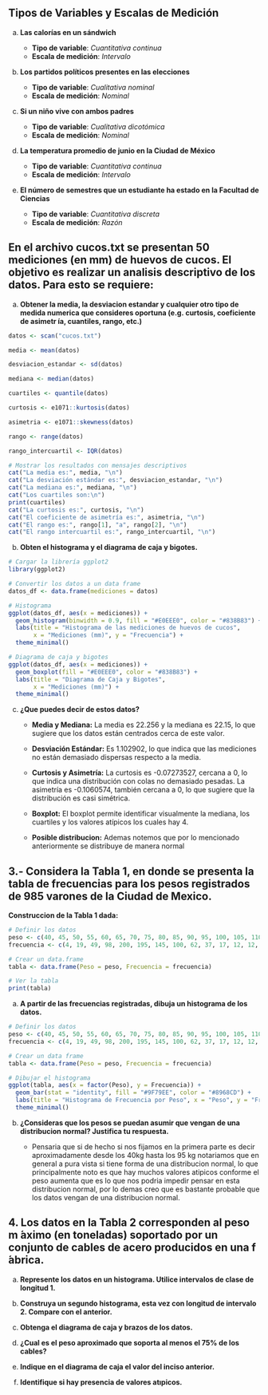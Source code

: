 ## Tipos de Variables y Escalas de Medición

(a) **Las calorías en un sándwich**

    -   **Tipo de variable**: *Cuantitativa continua*\
    -   **Escala de medición**: *Intervalo*

(b) **Los partidos políticos presentes en las elecciones**

    -   **Tipo de variable**: *Cualitativa nominal*\
    -   **Escala de medición**: *Nominal*

(c) **Si un niño vive con ambos padres**

    -   **Tipo de variable**: *Cualitativa dicotómica*\
    -   **Escala de medición**: *Nominal*

(d) **La temperatura promedio de junio en la Ciudad de México**

    -   **Tipo de variable**: *Cuantitativa continua*\
    -   **Escala de medición**: *Intervalo*

(e) **El número de semestres que un estudiante ha estado en la Facultad de Ciencias**

    -   **Tipo de variable**: *Cuantitativa discreta*\
    -   **Escala de medición**: *Razón*

## En el archivo cucos.txt se presentan 50 mediciones (en mm) de huevos de cucos. El objetivo es realizar un analisis descriptivo de los datos. Para esto se requiere:

(a) **Obtener la media, la desviacion estandar y cualquier otro tipo de medida numerica que consideres oportuna (e.g. curtosis, coeficiente de asimetr ́ıa, cuantiles, rango, etc.)**

```r
datos <- scan("cucos.txt")

media <- mean(datos)

desviacion_estandar <- sd(datos)

mediana <- median(datos)

cuartiles <- quantile(datos)

curtosis <- e1071::kurtosis(datos)

asimetria <- e1071::skewness(datos)

rango <- range(datos)

rango_intercuartil <- IQR(datos)

# Mostrar los resultados con mensajes descriptivos
cat("La media es:", media, "\n")
cat("La desviación estándar es:", desviacion_estandar, "\n")
cat("La mediana es:", mediana, "\n")
cat("Los cuartiles son:\n")
print(cuartiles)
cat("La curtosis es:", curtosis, "\n")
cat("El coeficiente de asimetría es:", asimetria, "\n")
cat("El rango es:", rango[1], "a", rango[2], "\n")
cat("El rango intercuartil es:", rango_intercuartil, "\n")
```

(b) **Obten el histograma y el diagrama de caja y bigotes.**

```r
# Cargar la librería ggplot2
library(ggplot2)

# Convertir los datos a un data frame
datos_df <- data.frame(mediciones = datos)

# Histograma
ggplot(datos_df, aes(x = mediciones)) +
  geom_histogram(binwidth = 0.9, fill = "#E0EEE0", color = "#838B83") +
  labs(title = "Histograma de las mediciones de huevos de cucos", 
       x = "Mediciones (mm)", y = "Frecuencia") +
  theme_minimal()

# Diagrama de caja y bigotes
ggplot(datos_df, aes(x = mediciones)) +
  geom_boxplot(fill = "#E0EEE0", color = "#838B83") +
  labs(title = "Diagrama de Caja y Bigotes", 
       x = "Mediciones (mm)") +
  theme_minimal()

```

(c) **¿Que puedes decir de estos datos?**

    -   **Media y Mediana:** La media es 22.256 y la mediana es 22.15, lo que sugiere que los datos están centrados cerca de este valor.

    -   **Desviación Estándar:** Es 1.102902, lo que indica que las mediciones no están demasiado dispersas respecto a la media.

    -   **Curtosis y Asimetría:** La curtosis es -0.07273527, cercana a 0, lo que indica una distribución con colas no demasiado pesadas. La asimetría es -0.1060574, también cercana a 0, lo que sugiere que la distribución es casi simétrica.

    -   **Boxplot:** El boxplot permite identificar visualmente la mediana, los cuartiles y los valores atípicos los cuales hay 4.

    -   **Posible distribucion:** Ademas notemos que por lo mencionado anteriormente se distribuye de manera normal

## 3.- Considera la Tabla 1, en donde se presenta la tabla de frecuencias para los pesos registrados de 985 varones de la Ciudad de Mexico.

**Construccion de la Tabla 1 dada:**

```r
# Definir los datos
peso <- c(40, 45, 50, 55, 60, 65, 70, 75, 80, 85, 90, 95, 100, 105, 110, 115, 120, 125, 130, 135)
frecuencia <- c(4, 19, 49, 98, 200, 195, 145, 100, 62, 37, 17, 12, 12, 9, 7, 7, 6, 5, 0, 1)

# Crear un data.frame
tabla <- data.frame(Peso = peso, Frecuencia = frecuencia)

# Ver la tabla
print(tabla)

```

(a) **A partir de las frecuencias registradas, dibuja un histograma de los datos.**

```r

# Definir los datos
peso <- c(40, 45, 50, 55, 60, 65, 70, 75, 80, 85, 90, 95, 100, 105, 110, 115, 120, 125, 130, 135)
frecuencia <- c(4, 19, 49, 98, 200, 195, 145, 100, 62, 37, 17, 12, 12, 9, 7, 7, 6, 5, 0, 1)

# Crear un data frame
tabla <- data.frame(Peso = peso, Frecuencia = frecuencia)

# Dibujar el histograma  
ggplot(tabla, aes(x = factor(Peso), y = Frecuencia)) +
  geom_bar(stat = "identity", fill = "#9F79EE", color = "#8968CD") +
  labs(title = "Histograma de Frecuencia por Peso", x = "Peso", y = "Frecuencia") +
  theme_minimal()

```

(b) **¿Consideras que los pesos se puedan asumir que vengan de una distribucion normal? Justifica tu respuesta.**

    -   Pensaria que si de hecho si nos fijamos en la primera parte es decir aproximadamente desde los 40kg hasta los 95 kg notariamos que en general a pura vista si tiene forma de una distribucion normal, lo que principalmente noto es que hay muchos valores atipicos conforme el peso aumenta que es lo que nos podria impedir pensar en esta distribucion normal, por lo demas creo que es bastante probable que los datos vengan de una distribucion normal.

## 4. Los datos en la Tabla 2 corresponden al peso m ́aximo (en toneladas) soportado por un conjunto de cables de acero producidos en una f ́abrica.

(a) **Represente los datos en un histograma. Utilice intervalos de clase de longitud 1.**

(b) **Construya un segundo histograma, esta vez con longitud de intervalo 2. Compare con el anterior.**

(c) **Obtenga el diagrama de caja y brazos de los datos.**

(d) **¿Cual es el peso aproximado que soporta al menos el 75% de los cables?**

(e) **Indique en el diagrama de caja el valor del inciso anterior.**

(f) **Identifique si hay presencia de valores atıpicos.**
